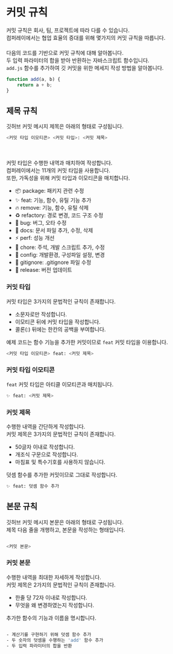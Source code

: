 # 커밋 규칙
커밋 규칙은 회사, 팀, 프로젝트에 따라 다를 수 있습니다.  
컴퍼레이에서는 협업 효율의 증대를 위해 몇가지의 커밋 규칙을 따릅니다.  
ㅤ  
다음의 코드를 기반으로 커밋 규칙에 대해 알아봅니다.  
두 입력 파라미터의 합을 받아 반환하는 자바스크립트 함수입니다.  
`add.js` 함수를 추가하여 깃 커밋을 위한 메세지 작성 방법을 알아봅니다.
```js filename="add.js"
function add(a, b) {
    return a + b;
}
```

## 제목 규칙
깃허브 커밋 메시지 제목은 아래의 형태로 구성됩니다.
```sh filename="Terminal"
<커밋 타입 이모티콘> <커밋 타입>: <커밋 제목>
```
ㅤ  

커밋 타입은 수행한 내역과 매치하여 작성합니다.  
컴퍼레이에서는 11개의 커밋 타입을 사용합니다.  
또한, 가독성을 위해 커밋 타입과 이모티콘을 매치합니다.  
- 📦️ package: 패키지 관련 수정
- ✨ feat: 기능, 함수, 유틸 기능 추가
- 🔥 remove: 기능, 함수, 유틸 삭제
- ♻️ refactory: 경로 변경, 코드 구조 수정
- 🐛 bug: 버그, 오타 수정
- 📝 docs: 문서 파일 추가, 수정, 삭제
- ⚡️ perf: 성능 개선
- 🔨 chore: 주석, 개발 스크립트 추가, 수정
- 🔧 config: 개발환경, 구성파일 설정, 변경
- 🙈 gitignore: .gitignore 파일 수정
- 🔖 release: 버전 업데이트


### 커밋 타입
커밋 타입은 3가지의 문법적인 규칙이 존재합니다.
- 소문자로만 작성합니다.
- 이모티콘 뒤에 커밋 타입을 작성합니다.
- 콜론(:) 뒤에는 한칸의 공백을 부여합니다.
  
예제 코드는 함수 기능을 추가한 커밋이므로 `feat` 커밋 타입을 이용합니다.
```sh filename="Terminal"
<커밋 타입 이모티콘> feat: <커밋 제목>
```


### 커밋 타입 이모티콘
`feat` 커밋 타입은 아티클 이모티콘과 매치됩니다.
```sh filename="Terminal"
✨ feat: <커밋 제목>
```


### 커밋 제목
수행한 내역을 간단하게 작성합니다.  
커밋 제목은 3가지의 문법적인 규칙이 존재합니다.  
- 50글자 이내로 작성합니다.
- 개조식 구문으로 작성합니다.
- 마침표 및 특수기호를 사용하지 않습니다.

덧셈 함수를 추가한 커밋이므로 그대로 작성합니다.
```sh filename="Terminal"
✨ feat: 덧셈 함수 추가
```


## 본문 규칙
깃허브 커밋 메시지 본문은 아래의 형태로 구성됩니다.  
제목 다음 줄을 개행하고, 본문을 작성하는 형태입니다.  
```sh filename="Terminal"

<커밋 본문>
```


### 커밋 본문
수행한 내역을 최대한 자세하게 작성합니다.  
커밋 제목은 2가지의 문법적인 규칙이 존재합니다.  
- 한줄 당 72자 이내로 작성합니다.
- 무엇을 왜 변경하였는지 작성합니다.

추가한 함수의 기능과 이름을 명시합니다.
```sh filename="Terminal"

- 계산기를 구현하기 위해 덧셈 함수 추가
- 두 숫자의 덧셈을 수행하는 'add' 함수 추가
- 두 입력 파라미터의 합을 반환
```
